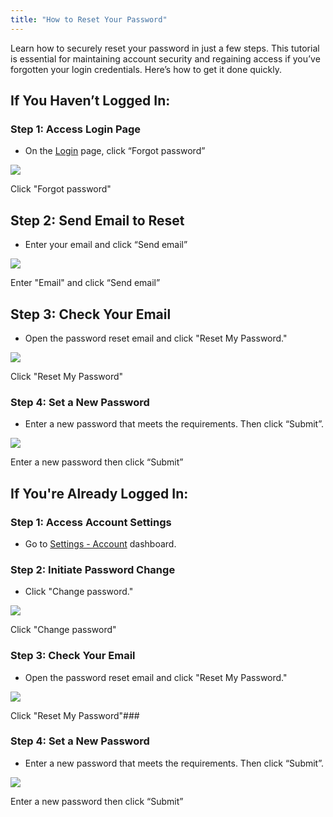```yaml
---
title: "How to Reset Your Password"
---
```


Learn how to securely reset your password in just a few steps. This tutorial is essential for maintaining account security and regaining access if you’ve forgotten your login credentials. Here’s how to get it done quickly.

## **If You Haven’t Logged In:**

### **Step 1: Access Login Page**

- On the [Login](https://app.bitbybit.studio/login) page, click “Forgot password”

![](https://cdn.prod.website-files.com/659655f5b20d395a5c69efcf/672082c8c9da64a99e822fc7_AD_4nXeaMmJSW1F85_otkqubGebujyc1xY3Vs-Hfwl85rJhIaGofwIB1j1zNfAaudr2A4jhKMjPu2ekt14NugwLLJ-L_rCsp-N_xtk_rI9IhSWwlH3ynRM1tfC51f03vALVbs3OaYAkY_-IpSWaGCAuwW_yhqrU.png)

Click "Forgot password"

##  **Step 2: Send Email to Reset**

- Enter your email and click “Send email”

![](https://cdn.prod.website-files.com/659655f5b20d395a5c69efcf/672082c8fb6001628b778a05_AD_4nXeHLxm6b_xsJjd0RC0aAoezvANPMN-inmSAu3VDtZCSxccCpi_IeSagurn6kA2k4J3LJYopLJvQkIel0l3_GQ0yLX_sr_ycI8kYOD9w2JWt06Jd_W-jcG4SQEPjrcWTfyGxwihserYzD6O4DP469ifJT8NM.png)

Enter "Email" and click “Send email”

## **Step 3: Check Your Email**

- Open the password reset email and click "Reset My Password."

![](https://cdn.prod.website-files.com/659655f5b20d395a5c69efcf/67120cb1d5eb1895e4b2cc4e_AD_4nXf4_JZeQbKtp8V4dQ0aDjg4VXlc7cDtTUUbYu6O3f1AQssQModzdu_ZobfSLXPd91wo7UqDlXxCtIzLc_fd6Q43VWgwVZoQndHrZhQD0C5k9YnpGalEqC5-ZJikH7axbBObuOmjpv_j53MBMD6QFinKwHGw.png)

Click "Reset My Password"

### **Step 4: Set a New Password**

- Enter a new password that meets the requirements. Then click “Submit”.

![](https://cdn.prod.website-files.com/659655f5b20d395a5c69efcf/67120cb223cf2e9f90d338a1_AD_4nXfMxpzi_MsaL3fPAO5yW97DBwqxKaquURsuBjxwj5yy9d0TuoeSkQHUl68UfKu6QVVebrknDiZUSDKHBbueRk-rQza5slalban57Uo1sKimEbJBDeRkVkgmn4k2Bc7hOiPozDTGm6KAs1YSp0W1hIjEkdBP.png)

Enter a new password then click “Submit”

## **If You're Already Logged In:**

### **Step 1: Access Account Settings**

- Go to [Settings - Account](https://app.bitbybit.studio/settings?section=account) dashboard.

### **Step 2: Initiate Password Change**

- Click "Change password."

![](https://cdn.prod.website-files.com/659655f5b20d395a5c69efcf/67120cb223cf2e9f90d3389e_AD_4nXfnHLt8hJBbfmdr4fHFoyyddD0fKmDdJS2lcEd3NanrIaEhkPmze-KlOODPlL0FXyXPBMUYicRZNHmB2iKafxxkvGepcxmkMzgkUw-Sl8mprQ1JClvIYGr5V_hM8N7qR_IdeQcxwjjyl1qM-Z1BQS8vCw0.png)

Click "Change password"

### **Step 3: Check Your Email**

- Open the password reset email and click "Reset My Password."

![](https://cdn.prod.website-files.com/659655f5b20d395a5c69efcf/67120cb1d5eb1895e4b2cc4e_AD_4nXf4_JZeQbKtp8V4dQ0aDjg4VXlc7cDtTUUbYu6O3f1AQssQModzdu_ZobfSLXPd91wo7UqDlXxCtIzLc_fd6Q43VWgwVZoQndHrZhQD0C5k9YnpGalEqC5-ZJikH7axbBObuOmjpv_j53MBMD6QFinKwHGw.png)

Click "Reset My Password"### 
### **Step 4: Set a New Password**

- Enter a new password that meets the requirements. Then click “Submit”.

![](https://cdn.prod.website-files.com/659655f5b20d395a5c69efcf/67120cb223cf2e9f90d338a1_AD_4nXfMxpzi_MsaL3fPAO5yW97DBwqxKaquURsuBjxwj5yy9d0TuoeSkQHUl68UfKu6QVVebrknDiZUSDKHBbueRk-rQza5slalban57Uo1sKimEbJBDeRkVkgmn4k2Bc7hOiPozDTGm6KAs1YSp0W1hIjEkdBP.png)

Enter a new password then click “Submit”